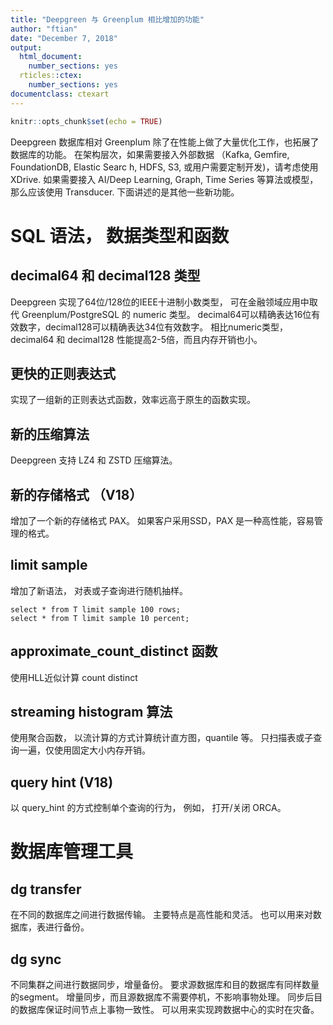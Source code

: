 ```yaml
---
title: "Deepgreen 与 Greenplum 相比增加的功能"
author: "ftian"
date: "December 7, 2018"
output:
  html_document:
    number_sections: yes
  rticles::ctex:
    number_sections: yes
documentclass: ctexart
---
```


```r
knitr::opts_chunk$set(echo = TRUE)
```

Deepgreen 数据库相对 Greenplum 除了在性能上做了大量优化工作，也拓展了数据库的功能。  在架构层次，如果需要接入外部数据 （Kafka, Gemfire, FoundationDB, Elastic Searc h, HDFS, S3, 或用户需要定制开发)，请考虑使用 XDrive.  如果需要接入 AI/Deep Learning, Graph, Time Series 等算法或模型，那么应该使用 Transducer.   下面讲述的是其他一些新功能。

# SQL 语法， 数据类型和函数
## decimal64 和 decimal128 类型
Deepgreen 实现了64位/128位的IEEE十进制小数类型， 可在金融领域应用中取代 Greenplum/PostgreSQL 的 numeric 类型。 decimal64可以精确表达16位有效数字，decimal128可以精确表达34位有效数字。 相比numeric类型，decimal64 和 decimal128 性能提高2-5倍，而且内存开销也小。

## 更快的正则表达式
实现了一组新的正则表达式函数，效率远高于原生的函数实现。

## 新的压缩算法
Deepgreen 支持 LZ4 和 ZSTD 压缩算法。

## 新的存储格式 （V18）
增加了一个新的存储格式 PAX。 如果客户采用SSD，PAX 是一种高性能，容易管理的格式。

## limit sample
增加了新语法， 对表或子查询进行随机抽样。
```
select * from T limit sample 100 rows;
select * from T limit sample 10 percent;
```

## approximate_count_distinct 函数
使用HLL近似计算 count distinct

## streaming histogram 算法
使用聚合函数， 以流计算的方式计算统计直方图，quantile 等。 只扫描表或子查询一遍，仅使用固定大小内存开销。

## query hint (V18)
以 query_hint 的方式控制单个查询的行为， 例如， 打开/关闭 ORCA。

# 数据库管理工具
## dg transfer
在不同的数据库之间进行数据传输。  主要特点是高性能和灵活。  也可以用来对数据库，表进行备份。

## dg sync
不同集群之间进行数据同步，增量备份。  要求源数据库和目的数据库有同样数量的segment。  增量同步，而且源数据库不需要停机，不影响事物处理。  同步后目的数据库保证时间节点上事物一致性。 可以用来实现跨数据中心的实时在灾备。
